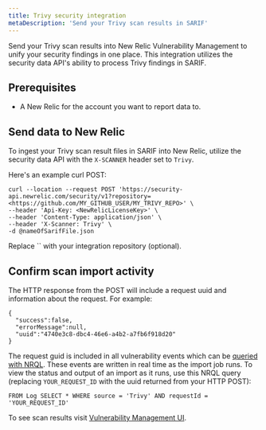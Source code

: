 ```yaml
---
title: Trivy security integration 
metaDescription: 'Send your Trivy scan results in SARIF'
---
```


Send your Trivy scan results into New Relic Vulnerability Management to unify your security findings in one place. This integration utilizes the security data API's ability to process Trivy findings in SARIF.

## Prerequisites

- A New Relic <LicenseKey/> for the account you want to report data to.    


## Send data to New Relic

To ingest your Trivy scan result files in SARIF into New Relic, utilize the security data API with the `X-SCANNER` header set to `Trivy`.

Here's an example curl POST:

```
curl --location --request POST 'https://security-api.newrelic.com/security/v1?repository=<https://github.com/MY_GITHUB_USER/MY_TRIVY_REPO>' \
--header 'Api-Key: <NewRelicLicenseKey>' \
--header 'Content-Type: application/json' \
--header 'X-Scanner: Trivy' \
-d @nameOfSarifFile.json
 ```

 <Callout variant='tip'>
  Replace `<RepositoryUrl>` with your integration repository (optional).
</Callout>

## Confirm scan import activity
The HTTP response from the POST will include a request uuid and information about the request. For example:

```
{
  "success":false,
  "errorMessage":null,
  "uuid":"4740e3c8-dbc4-46e6-a4b2-a7fb6f918d20"
}
```

The request guid is included in all vulnerability events which can be [queried with NRQL](/docs/query-your-data/nrql-new-relic-query-language/get-started/introduction-nrql-new-relics-query-language/). These events are written in real time as the import job runs. To view the status and output of an import as it runs, use this NRQL query (replacing `YOUR_REQUEST_ID` with the uuid returned from your HTTP POST):

```
FROM Log SELECT * WHERE source = 'Trivy' AND requestId = 'YOUR_REQUEST_ID'
```
To see scan results visit [Vulnerability Management UI](https://docs.newrelic.com/docs/vulnerability-management/overview/).
